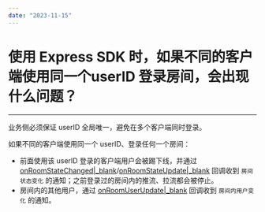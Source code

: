 ```yaml
---
date: "2023-11-15"
---
```

# 使用 Express SDK 时，如果不同的客户端使用同一个userID 登录房间，会出现什么问题？

- - -

<div class="mk-warning">

业务侧必须保证 userID 全局唯一，避免在多个客户端同时登录。
</div>

如果不同的客户端使用同一个 userID、登录任何一个房间：

- 前面使用该 userID 登录的客户端用户会被踢下线，并通过 [onRoomStateChanged\|_blank](/article/api?doc=Express_Video_SDK_API~java_android~class~IZegoEventHandler#on-room-state-changed)/[onRoomStateUpdate\|_blank](/article/api?doc=Express_Video_SDK_API~java_android~class~IZegoEventHandler#on-room-state-update) 回调收到 `房间状态变化` 的通知；之前登录过的房间内的推流、拉流都会被停止。
- 房间内的其他用户，通过 [onRoomUserUpdate\|_blank](/article/api?doc=Express_Video_SDK_API~java_android~class~IZegoEventHandler#on-room-user-update) 回调收到 `房间内用户变化` 的通知。



